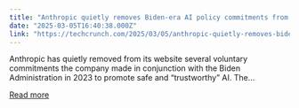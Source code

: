 ```yaml
---
title: "Anthropic quietly removes Biden-era AI policy commitments from its website"
date: "2025-03-05T16:40:38.000Z"
link: "https://techcrunch.com/2025/03/05/anthropic-quietly-removes-biden-era-ai-policy-commitments-from-its-website/"
---
```


Anthropic has quietly removed from its website several voluntary commitments the company made in conjunction with the Biden Administration in 2023 to promote safe and &#8220;trustworthy&#8221; AI. The...

[Read more](https://techcrunch.com/2025/03/05/anthropic-quietly-removes-biden-era-ai-policy-commitments-from-its-website/)
